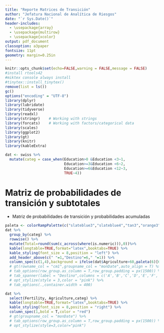 ```yaml
---
title: "Reporte Matrices de Transición"
author: "Jefatura Nacional de Analítica de Riesgos"
date: "`r Sys.Date()`"
header-includes:
  - \usepackage{array}
  - \usepackage{multirow}
  - \usepackage{xcolor}
output: pdf_document
classoption: a3paper
fontsize: 11pt
geometry: margin=0.25in
---
```


```r
knitr::opts_chunk$set(echo=FALSE,warning = FALSE,message = FALSE)
#install rtools42
#miktex console always install
#tinytex::install_tinytex()
remove(list = ls())
gc()
options("encoding" = "UTF-8")
library(dplyr)
library(lubridate)
library(tidyverse)
library(readxl)
library(stringr)    # Working with strings
library(forcats)    # Working with factors/categorical data
library(scales)
library(ggplot2)
library(gt)
library(knitr)
library(kableExtra)
```

```r
dat <- swiss %>% 
  mutate(categ = case_when(Education>0 &Education <3~1,
                           Education>=3&Education <6~2,
                           Education>=6&Education <12~3,
                           TRUE~4))

```

# Matriz de probabilidades de transición y subtotales

* Matriz de probabilidades de transición y probabilidades acumuladas

```{=latex}
\begin{minipage}[t]{0.65\textwidth}
```

```r
paleta <- colorRampPalette(c("slateblue3","slateblue4","tan3","orange3"),bias=1.5)
dat %>% 
  group_by(categ) %>% 
  rowwise() %>% 
  mutate(Total=round(sum(c_across(where(is.numeric))),0))%>% 
  kable(longtable=TRUE,format="latex",booktabs=TRUE) %>%
  kable_styling(font_size = 8,position = "left") %>% 
  add_header_above(c(" "=1,"Destino"=6," "=1)) %>% 
  column_spec(c(1,4),background = ifelse(dat$Agriculture>60,paleta(6)[6],paleta(6)[1]))
  # gt(rowname_col = "cm1",groupname_col = "monDate",auto_align = T) %>%
  # tab_options(row_group.as_column = T,row_group.padding = px(1500)) %>%
  # tab_spanner(label = "Destino",columns = c('A','B','C','D','E','F','S','Z')) %>%
  # opt_stylize(style = 3,color = "pink") %>% 
  # tab_options(.,container.width = 400)
```

```{=latex}
\end{minipage}\hfill
\begin{minipage}[t]{0.3\textwidth}
```

```r
dat %>% 
  select(Fertility, Agriculture,categ) %>% 
  kable(longtable=TRUE,format="latex",booktabs=TRUE) %>%
  kable_styling(font_size = 8,position = "right") %>% 
  column_spec(1,bold = T,color = "red")
  # gt(groupname_col = "monDate") %>% 
  # tab_options(row_group.as_column = T,row_group.padding = px(1500)) %>% 
  # opt_stylize(style=3,color="pink")
```

```{=latex}
\end{minipage}
```
